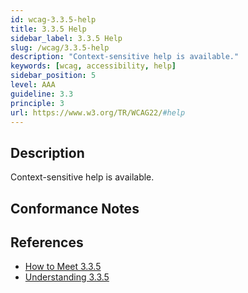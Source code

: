 ```yaml
---
id: wcag-3.3.5-help
title: 3.3.5 Help
sidebar_label: 3.3.5 Help
slug: /wcag/3.3.5-help
description: "Context-sensitive help is available."
keywords: [wcag, accessibility, help]
sidebar_position: 5
level: AAA
guideline: 3.3
principle: 3
url: https://www.w3.org/TR/WCAG22/#help
---
```

## Description

Context-sensitive help is available.

## Conformance Notes

<Project name="ads">
  <Support></Support>
</Project>
<Project name="scix">
  <Support></Support>
</Project>

## References

- [How to Meet 3.3.5](https://www.w3.org/WAI/WCAG22/quickref/#help)
- [Understanding 3.3.5](https://www.w3.org/WAI/WCAG22/Understanding/help.html)


